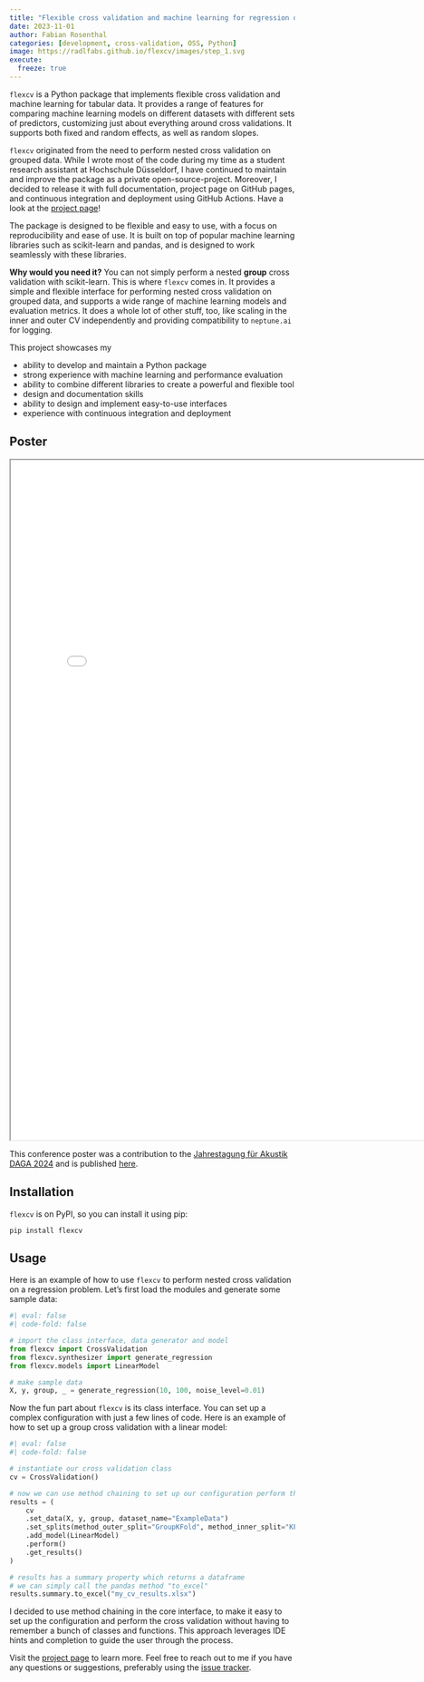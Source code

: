 ```yaml
---
title: "Flexible cross validation and machine learning for regression on tabular data"
date: 2023-11-01
author: Fabian Rosenthal
categories: [development, cross-validation, OSS, Python]
image: https://radlfabs.github.io/flexcv/images/step_1.svg
execute: 
  freeze: true
---
```


`flexcv` is a Python package that implements flexible cross validation and machine learning for tabular data. It provides a range of features for comparing machine learning models on different datasets with different sets of predictors, customizing just about everything around cross validations. It supports both fixed and random effects, as well as random slopes.

`flexcv` originated from the need to perform nested cross validation on grouped data. While I wrote most of the code during my time as a student research assistant at Hochschule Düsseldorf, I have continued to maintain and improve the package as a private open-source-project. Moreover, I decided to release it with full documentation, project page on GitHub pages, and continuous integration and deployment using GitHub Actions. Have a look at the [project page](https://radlfabs.github.io/flexcv/)!

The package is designed to be flexible and easy to use, with a focus on reproducibility and ease of use. It is built on top of popular machine learning libraries such as scikit-learn and pandas, and is designed to work seamlessly with these libraries.

**Why would you need it?**
You can not simply perform a nested **group** cross validation with scikit-learn. This is where `flexcv` comes in. It provides a simple and flexible interface for performing nested cross validation on grouped data, and supports a wide range of machine learning models and evaluation metrics. It does a whole lot of other stuff, too, like scaling in the inner and outer CV independently and providing compatibility to `neptune.ai` for logging.

This project showcases my

- ability to develop and maintain a Python package
- strong experience with machine learning and performance evaluation
- ability to combine different libraries to create a powerful and flexible tool
- design and documentation skills
- ability to design and implement easy-to-use interfaces
- experience with continuous integration and deployment

## Poster

<iframe 
  width="800" 
  height="1200" 
  src="images/flexcv_poster.pdf">
</iframe>

This conference poster was a contribution to the [Jahrestagung für Akustik DAGA 2024](https://app2024.daga-tagung.de/konferenz?article=79) and is published [here](https://zenodo.org/records/14260131).

## Installation
`flexcv` is on PyPI, so you can install it using pip:

```
pip install flexcv
```

## Usage
Here is an example of how to use `flexcv` to perform nested cross validation on a regression problem. Let's first load the modules and generate some sample data:

```python
#| eval: false
#| code-fold: false

# import the class interface, data generator and model
from flexcv import CrossValidation
from flexcv.synthesizer import generate_regression
from flexcv.models import LinearModel

# make sample data
X, y, group, _ = generate_regression(10, 100, noise_level=0.01)
```

Now the fun part about `flexcv` is its class interface. You can set up a complex configuration with just a few lines of code. Here is an example of how to set up a group cross validation with a linear model:
```python
#| eval: false
#| code-fold: false

# instantiate our cross validation class
cv = CrossValidation()

# now we can use method chaining to set up our configuration perform the cross validation
results = (
    cv
    .set_data(X, y, group, dataset_name="ExampleData")
    .set_splits(method_outer_split="GroupKFold", method_inner_split="KFold")
    .add_model(LinearModel)
    .perform()
    .get_results()
)

# results has a summary property which returns a dataframe
# we can simply call the pandas method "to_excel"
results.summary.to_excel("my_cv_results.xlsx")

```

I decided to use method chaining in the core interface, to make it easy to set up the configuration and perform the cross validation without having to remember a bunch of classes and functions. This approach leverages IDE hints and completion to guide the user through the process.

Visit the [project page](https://radlfabs.github.io/flexcv/) to learn more. Feel free to reach out to me if you have any questions or suggestions, preferably using the [issue tracker](https://github.com/radlfabs/flexcv/issues).

